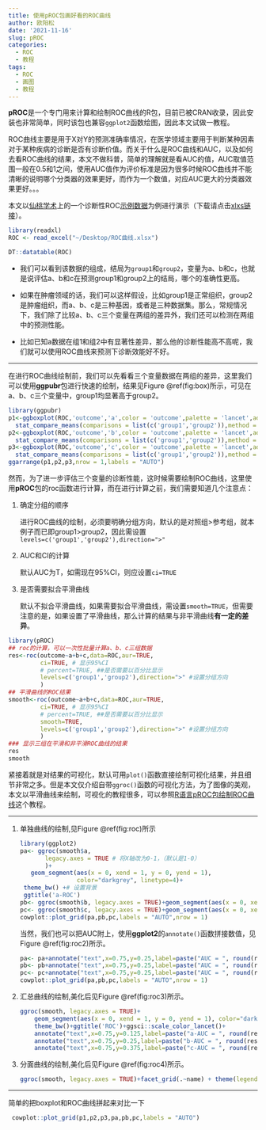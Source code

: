```yaml
---
title: 使用pROC包画好看的ROC曲线
author: 欧阳松
date: '2021-11-16'
slug: pROC
categories:
  - ROC
  - 教程
tags:
  - ROC
  - 画图
  - 教程
---
```


**pROC**是一个专门用来计算和绘制ROC曲线的R包，目前已被CRAN收录，因此安装也非常简单，同时该包也兼容`ggplot2`函数绘图，因此本文试做一教程。

ROC曲线主要是用于X对Y的预测准确率情况，在医学领域主要用于判断某种因素对于某种疾病的诊断是否有诊断价值。而关于什么是ROC曲线和AUC，以及如何去看ROC曲线的结果，本文不做科普，简单的理解就是看AUC的值，AUC取值范围一般在0.5和1之间，使用AUC值作为评价标准是因为很多时候ROC曲线并不能清晰的说明哪个分类器的效果更好，而作为一个数值，对应AUC更大的分类器效果更好。。。

本文以[仙桃学术](https://www.xiantao.love/)上的一个诊断性ROC[示例数据](https://bioinfomatics.xiantao.love/biotools/data/demo/test/rocPlot/ROC%E6%9B%B2%E7%BA%BF.xlsx)为例进行演示（下载请点击[xlxs链接](https://bioinfomatics.xiantao.love/biotools/data/demo/test/rocPlot/ROC%E6%9B%B2%E7%BA%BF.xlsx)）。

```r
library(readxl)
ROC <- read_excel("~/Desktop/ROC曲线.xlsx")
```

```r
DT::datatable(ROC)
```

-   我们可以看到该数据的组成，结局为`group1`和`group2`，变量为a、b和c，也就是说评估a、b和c在预测group1和group2上的结局，哪个的准确性更高。

-   如果在肿瘤领域的话，我们可以这样假设，比如group1是正常组织，group2是肿瘤组织，而a、b、c是三种基因，或者是三种数据集。那么，常规情况下，我们除了比较a、b、c三个变量在两组的差异外，我们还可以检测在两组中的预测性能。

-   比如已知a数据在组1和组2中有显著性差异，那么他的诊断性能高不高呢，我们就可以使用ROC曲线来预测下诊断效能好不好。

------------------------------------------------------------------------

在进行ROC曲线绘制前，我们可以先看看三个变量数据在两组的差异，这里我们可以使用**ggpubr**包进行快速的绘制，结果见Figure \@ref(fig:box)所示，可见在a、b、c三个变量中，group1均显著高于group2。

```r
library(ggpubr)
p1<-ggboxplot(ROC,'outcome','a',color = 'outcome',palette = 'lancet',add = 'jitter',legend='none',ggtheme = theme_bw())+
  stat_compare_means(comparisons = list(c('group1','group2')),method = 't.test')
p2<-ggboxplot(ROC,'outcome','b',color = 'outcome',palette = 'lancet',add = 'jitter',legend='none',ggtheme = theme_bw())+
  stat_compare_means(comparisons = list(c('group1','group2')),method = 't.test')
p3<-ggboxplot(ROC,'outcome','c',color = 'outcome',palette = 'lancet',add = 'jitter',legend='none',ggtheme = theme_bw())+
  stat_compare_means(comparisons = list(c('group1','group2')),method = 't.test')
ggarrange(p1,p2,p3,nrow = 1,labels = "AUTO")
```

然而，为了进一步评估三个变量的诊断性能，这时候需要绘制ROC曲线，这里使用**pROC**包的roc函数进行计算，而在进行计算之前，我们需要知道几个注意点：

1.  确定分组的顺序

    进行ROC曲线的绘制，必须要明确分组方向，默认的是对照组\>参考组，就本例子而已即group1\>group2，因此需设置`levels=c('group1','group2'),direction=">"`

2.  AUC和CI的计算

    默认AUC为T，如需现在95%CI，则应设置`ci=TRUE`

3.  是否需要拟合平滑曲线

    默认不拟合平滑曲线，如果需要拟合平滑曲线，需设置`smooth=TRUE`，但需要注意的是，如果设置了平滑曲线，那么计算的结果与非平滑曲线**有一定的差异**。

```r
library(pROC)
## roc的计算，可以一次性批量计算a、b、c三组数据
res<-roc(outcome~a+b+c,data=ROC,aur=TRUE,
         ci=TRUE, # 显示95%CI
         # percent=TRUE, ##是否需要以百分比显示
         levels=c('group1','group2'),direction=">" #设置分组方向
         )
## 平滑曲线的ROC结果
smooth<-roc(outcome~a+b+c,data=ROC,aur=TRUE,
         ci=TRUE, # 显示95%CI
         # percent=TRUE, ##是否需要以百分比显示
         smooth=TRUE,
         levels=c('group1','group2'),direction=">" #设置分组方向
         )
### 显示三组在平滑和非平滑ROC曲线的结果
res
smooth
```

紧接着就是对结果的可视化，默认可用`plot()`函数直接绘制可视化结果，并且细节非常之多。但是本文仅介绍自带`ggroc()`函数的可视化方法，为了图像的美观，本文以平滑曲线来绘制，可视化的教程很多，可以参照[R语言pROC包绘制ROC曲线](https://www.jianshu.com/p/8d3716bf2e9b)这个教程。

------------------------------------------------------------------------

1.  单独曲线的绘制,见Figure \@ref(fig:roc)所示

    ```r
    library(ggplot2)
    pa<- ggroc(smooth$a, 
           legacy.axes = TRUE # 将X轴改为0-1，（默认是1-0）
           )+
       geom_segment(aes(x = 0, xend = 1, y = 0, yend = 1), 
                    color="darkgrey", linetype=4)+
     theme_bw() +# 设置背景
     ggtitle('a-ROC')
    pb<- ggroc(smooth$b, legacy.axes = TRUE)+geom_segment(aes(x = 0, xend = 1, y = 0, yend = 1), color="darkgrey", linetype=4)+theme_bw() +ggtitle('b-ROC')
    pc<- ggroc(smooth$c, legacy.axes = TRUE)+geom_segment(aes(x = 0, xend = 1, y = 0, yend = 1), color="darkgrey", linetype=4)+theme_bw() +ggtitle('c-ROC')
    cowplot::plot_grid(pa,pb,pc,labels = "AUTO",nrow = 1)
    ```

    当然，我们也可以把AUC附上，使用**ggplot2**的`annotate()`函数拼接数值，见Figure \@ref(fig:roc2)所示。

    ```r
    pa<- pa+annotate("text",x=0.75,y=0.25,label=paste("AUC = ", round(res$a$auc,3)))
    pb<- pb+annotate("text",x=0.75,y=0.25,label=paste("AUC = ", round(res$b$auc,3)))
    pc<- pc+annotate("text",x=0.75,y=0.25,label=paste("AUC = ", round(res$c$auc,3)))
    cowplot::plot_grid(pa,pb,pc,labels = "AUTO",nrow = 1)
    ```

2.  汇总曲线的绘制,美化后见Figure \@ref(fig:roc3)所示。

    ```r
    ggroc(smooth, legacy.axes = TRUE)+
        geom_segment(aes(x = 0, xend = 1, y = 0, yend = 1), color="darkgrey", linetype=4)+
        theme_bw()+ggtitle('ROC')+ggsci::scale_color_lancet()+
        annotate("text",x=0.75,y=0.125,label=paste("a-AUC = ", round(res$a$auc,3)))+
        annotate("text",x=0.75,y=0.25,label=paste("b-AUC = ", round(res$b$auc,3)))+
        annotate("text",x=0.75,y=0.375,label=paste("c-AUC = ", round(res$c$auc,3)))
    ```

3.  分面曲线的绘制,美化后见Figure \@ref(fig:roc4)所示。

    ```r
    ggroc(smooth, legacy.axes = TRUE)+facet_grid(.~name) + theme(legend.position="none")+theme_bw()+ggsci::scale_color_lancet()+geom_segment(aes(x = 0, xend = 1, y = 0, yend = 1), color="darkgrey", linetype=4)
    ```

------------------------------------------------------------------------

简单的把boxplot和ROC曲线拼起来对比一下

```r
 cowplot::plot_grid(p1,p2,p3,pa,pb,pc,labels = "AUTO")
```
